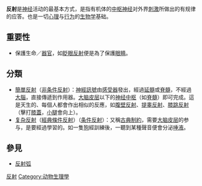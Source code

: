 {{unreferenced|time=2017-02-09T19:24:17+00:00}}
'''反射'''是[[神经|神经]]活动的最基本方式，是指有机体的[[中樞神經系統|中枢神经]]对外界[[刺激|刺激]]所做出的有规律的应答。也是一切[[心理|心理]]与[[行为|行为]]的[[生物学|生物学]]基础。

== 重要性 ==
* 保護生命／[[器官|器官]]，如[[眨眼反射|眨眼反射]]便是為了保護[[眼睛|眼睛]]。

== 分類 ==
* [[簡單反射|簡單反射]]（[[非条件反射|非条件反射]]）：[[神經訊號|神經訊號]]由[[感受器|感受器]]發出，經過[[延髓|延髓]]或[[脊髓|脊髓]]，不經過[[大腦|大腦]]，直接傳遞到作用器。[[大脑皮层|大脑皮层]]以下的[[神经中枢|神经中枢]]（如[[脊髓|脊髓]]）即可完成。這是天生的、每個人都會作出相似的反應，如[[腹壁反射|腹壁反射]]、[[提睾反射|提睾反射]]、[[膝跳反射|膝跳反射]]（擊打[[膝蓋|膝蓋]]，[[小腿|小腿]]會向上）。
* [[复杂反射|复杂反射]]（[[經典條件反射|經典條件反射]]）（[[条件反射|条件反射]]）：又稱[[古典制約|古典制約]]，需要[[大脑皮层|大脑皮层]]的参与，是要經過學習的。如一隻[[狗|狗]]經訓練後，一聽到某種聲音便會分泌[[唾液|唾液]]。

== 參見 ==
* [[反射弧|反射弧]]

[[Category:反射|]]
[[Category:动物生理學|Category:动物生理學]]